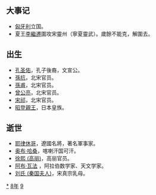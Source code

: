 {{yearTOC|998|于阗'''[[天兴_(尉迟僧伽罗摩)|天兴]]十三年'''；契丹'''[[統和|統和]]十六年'''；北宋'''[[咸平|咸平]]元年'''；大理'''[[明治_(大理)|明治]]二年'''；越南'''[[應天_(黎桓)|應天]]五年'''；日本'''[[長德|長德]]四年'''}}

== 大事记 ==
*[[匈牙利|匈牙利]]立国。
*夏王[[李繼遷|李繼遷]]圍攻宋靈州（寧夏靈武）。歲餘不能克，解圍去。 
== 出生 ==
*[[孔圣佑|孔圣佑]]，孔子後裔，文宣公。
*[[孫抗|孫抗]]，北宋官员。
*[[孫甫|孫甫]]，北宋官员。
*[[曾公亮|曾公亮]]，北宋官员。
*[[宋祁|宋祁]]，北宋官员。
*[[昭登親王|昭登親王]]，日本皇族。
== 逝世 ==
*[[耶律休哥|耶律休哥]]，遼國名將，著名軍事家。
*[[奥布·哈桑|奥布·哈桑]]，喀喇汗国可汗。
*[[徐熙_(高丽)|徐熙 (高丽)]]，高丽官员。
*[[阿布·瓦法|阿布·瓦法]] ，阿拉伯数学家、天文学家。
*[[刘氏_(秦国夫人)|刘氏 (秦国夫人)]]，宋真宗乳母。
{{Wikisource year mention}}

[[Category:998年|*]]
[[Category:990年代|8年]]
[[Category:10世纪各年|9]]